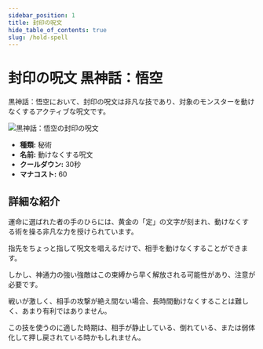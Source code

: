```yaml
---
sidebar_position: 1
title: 封印の呪文
hide_table_of_contents: true
slug: /hold-spell
---
```


# 封印の呪文 黒神話：悟空

黒神話：悟空において、封印の呪文は非凡な技であり、対象のモンスターを動けなくするアクティブな呪文です。

<img
    src="https://pub-0a8ecc5052d0464f962a5358e503f73e.r2.dev/holdspell.gif"
    alt="黒神話：悟空の封印の呪文"
/>

- **種類:** 秘術
- **名前:** 動けなくする呪文
- **クールダウン:** 30秒
- **マナコスト:** 60

## 詳細な紹介

運命に選ばれた者の手のひらには、黄金の「定」の文字が刻まれ、動けなくする術を操る非凡な力を授けられています。

指先をちょっと指して呪文を唱えるだけで、相手を動けなくすることができます。

しかし、神通力の強い強敵はこの束縛から早く解放される可能性があり、注意が必要です。

戦いが激しく、相手の攻撃が絶え間ない場合、長時間動けなくすることは難しく、あまり有利ではありません。

この技を使うのに適した時期は、相手が静止している、倒れている、または弱体化して押し戻されている時かもしれません。